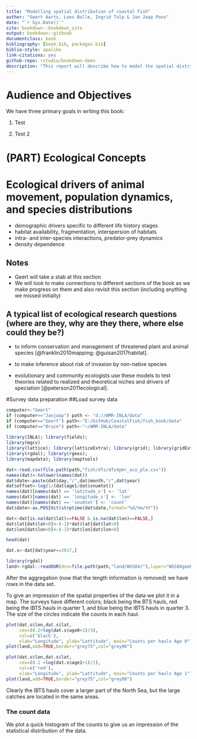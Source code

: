 ```yaml
--- 
title: "Modelling spatial distribution of coastal Fish"
author: "Geert Aarts, Loes Bolle, Ingrid Tulp & Jan Jaap Poos"
date: "`r Sys.Date()`"
site: bookdown::bookdown_site
output: bookdown::gitbook
documentclass: book
bibliography: [book.bib, packages.bib]
biblio-style: apalike
link-citations: yes
github-repo: rstudio/bookdown-demo
description: "This report will describe how to model the spatial distribution of coastal fish in the Dutch North Sea and Wadden Sea"
---
```


# Audience and Objectives {-}

We have three primary goals in writing this book:

1. Test

2. Test 2 

<!--chapter:end:index.Rmd-->

# (PART) Ecological Concepts {-} 

#  Ecological drivers of animal movement, population dynamics, and species distributions 

- demographic drivers specific to different life history stages
- habitat availability, fragmentation, interspersion of habitats
- intra- and inter-species interactions, predator-prey dynamics
- density dependence


## Notes

- Geert will take a stab at this section
- We will look to make connections to different sections of the book as we make progress on them and also revisit this section (including anything we missed initially)

##	A typical list of ecological research questions (where are they, why are they there, where else could they be?) {#aims}


- to inform conservation and management of threatened plant and animal species [@franklin2010mapping; @guisan2017habitat]. 

- to make inference about risk of invasion by non-native species

-  evolutionary and community ecologists use these models to test theories related to realized and theoretical niches and drivers of speciation [@peterson2011ecological].



<!--chapter:end:01-intro.Rmd-->

#Survey data preparation
##Load survey data

```r
computer<-"Geert"
if (computer=="Janjaap") path <- "d://WMR-INLA/data"
if (computer=="Geert") path<-"E:/GitHub/CoastalFish/fish_book/data" 
if (computer=="Bruce") path<-"~/WMR-INLA/data"
    
library(INLA); library(fields); 
library(mgcv)
library(lattice); library(latticeExtra); library(grid); library(gridExtra);
library(rgdal); library(rgeos); 
library(mapdata); library(maptools)

dat<-read.csv(file.path(path,"fish/dfs/dfs4pmr_aco_ple.csv"))
names(dat)<-tolower(names(dat))
dat$date<-paste(dat$day,"/",dat$month,"/",dat$year)
dat$offset<-log(1/(dat$age1/dat$snumtot))
names(dat)[names(dat) == 'latitude_s'] <- 'lat'
names(dat)[names(dat) == 'longitude_s'] <- 'lon'
names(dat)[names(dat) == 'snumtot'] <- 'count'
dat$date<-as.POSIXct(strptime(dat$date,format="%d/%m/%Y"))

dat<-dat[is.na(dat$lat)==FALSE & is.na(dat$lon)==FALSE,]
dat$lat[dat$lat<0]<-(-1)*dat$lat[dat$lat<0]
dat$lon[dat$lon<0]<-(-1)*dat$lon[dat$lon<0]

head(dat)

dat.s<-dat[dat$year==2017,]

```

```r
library(rgdal)
land<-rgdal::readOGR(dsn=file.path(path,"land/WGS84/"),layer="WGS84geoKust500")
```   
    
After the aggregation (now that the length information is removed) we have rows in the data set.

To give an impression of the spatial properties of the data we plot it in a map. The surveys have different colors; black being the BTS hauls, red being the IBTS hauls in quarter 1, and blue being the IBTS hauls in quarter 3. The size of the circles indicate the counts in each haul.

```r
plot(dat.s$lon,dat.s$lat, 
     cex=(0.2+log(dat.s$age0+1)/3), 
     col=c('black'),
     xlab="Longitude", ylab="Lattitude", main="Counts per hauls Age 0")
plot(land,add=TRUE,border="grey75",col="grey90")
```

```r
plot(dat.s$lon,dat.s$lat, 
     cex=(0.2 +log(dat.s$age1+1)/1), 
     col=c('red'),
     xlab="Longitude", ylab="Lattitude", main="Counts per hauls Age 1")
plot(land,add=TRUE,border="grey75",col="grey90")
```

Clearly the IBTS hauls cover a larger part of the North Sea, but the large catches are located in the same areas. 

### The count data

We plot a quick histogram of the counts to give us an impression of the statistical distribution of the data.





<!--chapter:end:02-Loading_data.Rmd-->

